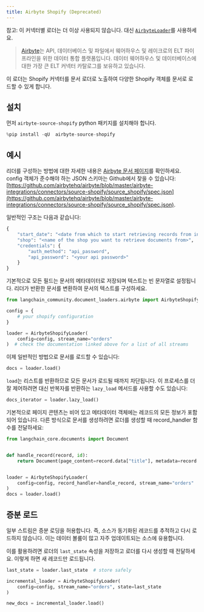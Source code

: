 ```yaml
---
title: Airbyte Shopify (Deprecated)
---
```


참고: 이 커넥터별 로더는 더 이상 사용되지 않습니다. 대신 [`AirbyteLoader`](/oss/integrations/document_loaders/airbyte)를 사용하세요.

>[Airbyte](https://github.com/airbytehq/airbyte)는 API, 데이터베이스 및 파일에서 웨어하우스 및 레이크로의 ELT 파이프라인을 위한 데이터 통합 플랫폼입니다. 데이터 웨어하우스 및 데이터베이스에 대한 가장 큰 ELT 커넥터 카탈로그를 보유하고 있습니다.

이 로더는 Shopify 커넥터를 문서 로더로 노출하여 다양한 Shopify 객체를 문서로 로드할 수 있게 합니다.

## 설치

먼저 `airbyte-source-shopify` python 패키지를 설치해야 합니다.

```python
%pip install -qU  airbyte-source-shopify
```

## 예시

리더를 구성하는 방법에 대한 자세한 내용은 [Airbyte 문서 페이지](https://docs.airbyte.com/integrations/sources/shopify/)를 확인하세요.
config 객체가 준수해야 하는 JSON 스키마는 Github에서 찾을 수 있습니다: [https://github.com/airbytehq/airbyte/blob/master/airbyte-integrations/connectors/source-shopify/source_shopify/spec.json](https://github.com/airbytehq/airbyte/blob/master/airbyte-integrations/connectors/source-shopify/source_shopify/spec.json).

일반적인 구조는 다음과 같습니다:

```python
{
    "start_date": "<date from which to start retrieving records from in ISO format, e.g. 2020-10-20T00:00:00Z>",
    "shop": "<name of the shop you want to retrieve documents from>",
    "credentials": {
        "auth_method": "api_password",
        "api_password": "<your api password>"
    }
}
```

기본적으로 모든 필드는 문서의 메타데이터로 저장되며 텍스트는 빈 문자열로 설정됩니다. 리더가 반환한 문서를 변환하여 문서의 텍스트를 구성하세요.

```python
from langchain_community.document_loaders.airbyte import AirbyteShopifyLoader

config = {
    # your shopify configuration
}

loader = AirbyteShopifyLoader(
    config=config, stream_name="orders"
)  # check the documentation linked above for a list of all streams
```

이제 일반적인 방법으로 문서를 로드할 수 있습니다:

```python
docs = loader.load()
```

`load`는 리스트를 반환하므로 모든 문서가 로드될 때까지 차단됩니다. 이 프로세스를 더 잘 제어하려면 대신 반복자를 반환하는 `lazy_load` 메서드를 사용할 수도 있습니다:

```python
docs_iterator = loader.lazy_load()
```

기본적으로 페이지 콘텐츠는 비어 있고 메타데이터 객체에는 레코드의 모든 정보가 포함되어 있습니다. 다른 방식으로 문서를 생성하려면 로더를 생성할 때 record_handler 함수를 전달하세요:

```python
from langchain_core.documents import Document


def handle_record(record, id):
    return Document(page_content=record.data["title"], metadata=record.data)


loader = AirbyteShopifyLoader(
    config=config, record_handler=handle_record, stream_name="orders"
)
docs = loader.load()
```

## 증분 로드

일부 스트림은 증분 로딩을 허용합니다. 즉, 소스가 동기화된 레코드를 추적하고 다시 로드하지 않습니다. 이는 데이터 볼륨이 많고 자주 업데이트되는 소스에 유용합니다.

이를 활용하려면 로더의 `last_state` 속성을 저장하고 로더를 다시 생성할 때 전달하세요. 이렇게 하면 새 레코드만 로드됩니다.

```python
last_state = loader.last_state  # store safely

incremental_loader = AirbyteShopifyLoader(
    config=config, stream_name="orders", state=last_state
)

new_docs = incremental_loader.load()
```
